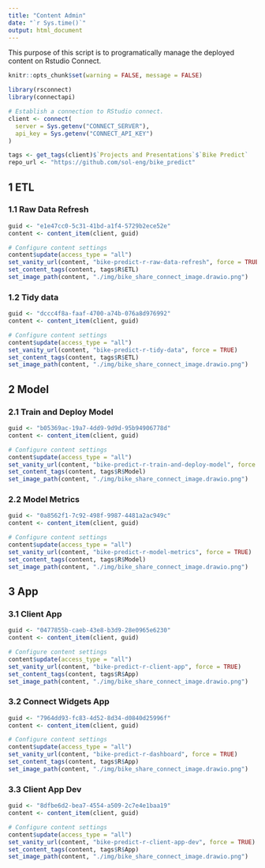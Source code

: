 ```yaml
---
title: "Content Admin"
date: "`r Sys.time()`"
output: html_document
---
```


This purpose of this script is to programatically manage the deployed content on Rstudio Connect.

```r
knitr::opts_chunk$set(warning = FALSE, message = FALSE) 

library(rsconnect)
library(connectapi)

# Establish a connection to RStudio connect.
client <- connect(
  server = Sys.getenv("CONNECT_SERVER"),
  api_key = Sys.getenv("CONNECT_API_KEY")
)

tags <- get_tags(client)$`Projects and Presentations`$`Bike Predict`
repo_url <- "https://github.com/sol-eng/bike_predict"
```


## 1 ETL

### 1.1 Raw Data Refresh

```r
guid <- "e1e47cc0-5c31-41bd-a1f4-5729b2ece52e"
content <- content_item(client, guid)

# Configure content settings
content$update(access_type = "all")
set_vanity_url(content, "bike-predict-r-raw-data-refresh", force = TRUE)
set_content_tags(content, tags$R$ETL)
set_image_path(content, "./img/bike_share_connect_image.drawio.png")
```

### 1.2 Tidy data

```r
guid <- "dccc4f8a-faaf-4700-a74b-076a8d976992"
content <- content_item(client, guid)

# Configure content settings
content$update(access_type = "all")
set_vanity_url(content, "bike-predict-r-tidy-data", force = TRUE)
set_content_tags(content, tags$R$ETL)
set_image_path(content, "./img/bike_share_connect_image.drawio.png")
```

## 2 Model

### 2.1 Train and Deploy Model

```r
guid <- "b05369ac-19a7-4dd9-9d9d-95b94906778d"
content <- content_item(client, guid)

# Configure content settings
content$update(access_type = "all")
set_vanity_url(content, "bike-predict-r-train-and-deploy-model", force = TRUE)
set_content_tags(content, tags$R$Model)
set_image_path(content, "./img/bike_share_connect_image.drawio.png")
```

### 2.2 Model Metrics

```r
guid <- "0a8562f1-7c92-498f-9987-4481a2ac949c"
content <- content_item(client, guid)

# Configure content settings
content$update(access_type = "all")
set_vanity_url(content, "bike-predict-r-model-metrics", force = TRUE)
set_content_tags(content, tags$R$Model)
set_image_path(content, "./img/bike_share_connect_image.drawio.png")
```

## 3 App

### 3.1 Client App

```r
guid <- "0477855b-caeb-43e8-b3d9-28e0965e6230"
content <- content_item(client, guid)

# Configure content settings
content$update(access_type = "all")
set_vanity_url(content, "bike-predict-r-client-app", force = TRUE)
set_content_tags(content, tags$R$App)
set_image_path(content, "./img/bike_share_connect_image.drawio.png")
```

### 3.2 Connect Widgets App

```r
guid <- "7964dd93-fc83-4d52-8d34-d0840d25996f"
content <- content_item(client, guid)

# Configure content settings
content$update(access_type = "all")
set_vanity_url(content, "bike-predict-r-dashboard", force = TRUE)
set_content_tags(content, tags$R$App)
set_image_path(content, "./img/bike_share_connect_image.drawio.png")
```

### 3.3 Client App Dev

```r
guid <- "8dfbe6d2-bea7-4554-a509-2c7e4e1baa19"
content <- content_item(client, guid)

# Configure content settings
content$update(access_type = "all")
set_vanity_url(content, "bike-predict-r-client-app-dev", force = TRUE)
set_content_tags(content, tags$R$App)
set_image_path(content, "./img/bike_share_connect_image.drawio.png")
```
